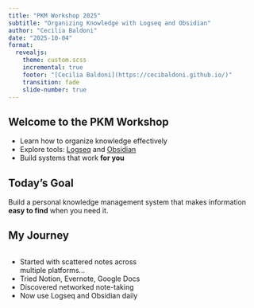 ```yaml
---
title: "PKM Workshop 2025"
subtitle: "Organizing Knowledge with Logseq and Obsidian"
author: "Cecilia Baldoni"
date: "2025-10-04"
format: 
  revealjs: 
    theme: custom.scss
    incremental: true 
    footer: "[Cecilia Baldoni](https://cecibaldoni.github.io/)"
    transition: fade
    slide-number: true
---
```


## Welcome to the PKM Workshop

- Learn how to organize knowledge effectively
- Explore tools: [Logseq](https://logseq.com/) and [Obsidian](https://obsidian.md/)
- Build systems that work **for you**

## Today's Goal

Build a personal knowledge management system that makes information **easy to find** when you need it.

## My Journey

:::::: columns
::: {.column width="60%"}

- Started with scattered notes across multiple platforms...
- Tried Notion, Evernote, Google Docs
- Discovered networked note-taking
- Now use Logseq and Obsidian daily

:::

::: {.column width="40%"}

:::
::::::